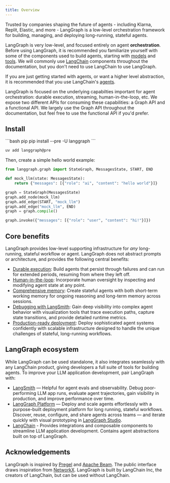 ```yaml
---
title: Overview
---
```



<AlphaCallout />

Trusted by companies shaping the future of agents - including Klarna, Replit, Elastic, and more - LangGraph is a low-level orchestration framework for building, managing, and deploying long-running, stateful agents.

LangGraph is very low-level, and focused entirely on agent **orchestration**. Before using LangGraph, it is recommended you familiarize yourself with some of the components used to build agents, starting with [models](/oss/python/langchain/models) and [tools](/oss/python/langchain/tools). We will commonly use [LangChain](/oss/python/langchain/overview) components throughout the documentation, but you don't need to use LangChain to use LangGraph.

If you are just getting started with agents, or want a higher level abstraction, it is recommended that you use LangChain's [agents](/oss/python/langchain/agents).

LangGraph is focused on the underlying capabilties important for agent orchestration: durable execution, streaming, human-in-the-loop, etc. We expose two different APIs for consuming these capabilities: a Graph API and a functional API. We largely use the Graph API throughout the documentation, but feel free to use the functional API if you'd prefer.

## <Icon icon="download" size={20} /> Install

<CodeGroup>
```bash pip
pip install --pre -U langgraph
```

```bash uv
uv add langgraph@pre
```
</CodeGroup>




Then, create a simple hello world example:

```python
from langgraph.graph import StateGraph, MessagesState, START, END

def mock_llm(state: MessagesState):
    return {"messages": [{"role": "ai", "content": "hello world"}]}

graph = StateGraph(MessagesState)
graph.add_node(mock_llm)
graph.add_edge(START, "mock_llm")
graph.add_edge("mock_llm", END)
graph = graph.compile()

graph.invoke({"messages": [{"role": "user", "content": "hi!"}]})
```




## Core benefits

LangGraph provides low-level supporting infrastructure for *any* long-running, stateful workflow or agent. LangGraph does not abstract prompts or architecture, and provides the following central benefits:

* [Durable execution](/oss/python/langgraph/durable-execution): Build agents that persist through failures and can run for extended periods, resuming from where they left off.
* [Human-in-the-loop](/oss/python/langgraph/add-human-in-the-loop): Incorporate human oversight by inspecting and modifying agent state at any point.
* [Comprehensive memory](/oss/python/concepts/memory): Create stateful agents with both short-term working memory for ongoing reasoning and long-term memory across sessions.
* [Debugging with LangSmith](/langsmith/home): Gain deep visibility into complex agent behavior with visualization tools that trace execution paths, capture state transitions, and provide detailed runtime metrics.
* [Production-ready deployment](/langgraph-platform/deployment-options): Deploy sophisticated agent systems confidently with scalable infrastructure designed to handle the unique challenges of stateful, long-running workflows.

## LangGraph ecosystem

While LangGraph can be used standalone, it also integrates seamlessly with any LangChain product, giving developers a full suite of tools for building agents. To improve your LLM application development, pair LangGraph with:

* [LangSmith](http://www.langchain.com/langsmith) — Helpful for agent evals and observability. Debug poor-performing LLM app runs, evaluate agent trajectories, gain visibility in production, and improve performance over time.
* [LangGraph Platform](/langgraph-platform) — Deploy and scale agents effortlessly with a purpose-built deployment platform for long running, stateful workflows. Discover, reuse, configure, and share agents across teams — and iterate quickly with visual prototyping in [LangGraph Studio](/langgraph-platform/langgraph-studio).
* [LangChain](/oss/python/langchain/overview) - Provides integrations and composable components to streamline LLM application development. Contains agent abstractions built on top of LangGraph.

## Acknowledgements

LangGraph is inspired by [Pregel](https://research.google/pubs/pub37252/) and [Apache Beam](https://beam.apache.org/). The public interface draws inspiration from [NetworkX](https://networkx.org/documentation/latest/). LangGraph is built by LangChain Inc, the creators of LangChain, but can be used without LangChain.
